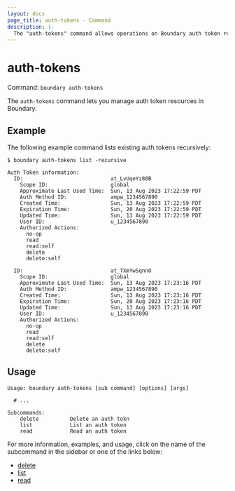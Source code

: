 ```yaml
---
layout: docs
page_title: auth-tokens - Command
description: |-
  The "auth-tokens" command allows operations on Boundary auth token resources.
---
```


# auth-tokens

Command: `boundary auth-tokens`

The `auth-tokens` command lets you manage auth token resources in Boundary.

## Example

The following example command lists existing auth tokens recursively:

```shell-session
$ boundary auth-tokens list -recursive

Auth Token information:
  ID:                            at_LvUqeYz80B
    Scope ID:                    global
    Approximate Last Used Time:  Sun, 13 Aug 2023 17:22:59 PDT
    Auth Method ID:              ampw_1234567890
    Created Time:                Sun, 13 Aug 2023 17:22:59 PDT
    Expiration Time:             Sun, 20 Aug 2023 17:22:59 PDT
    Updated Time:                Sun, 13 Aug 2023 17:22:59 PDT
    User ID:                     u_1234567890
    Authorized Actions:
      no-op
      read
      read:self
      delete
      delete:self

  ID:                            at_TXmYwSqnnO
    Scope ID:                    global
    Approximate Last Used Time:  Sun, 13 Aug 2023 17:23:16 PDT
    Auth Method ID:              ampw_1234567890
    Created Time:                Sun, 13 Aug 2023 17:23:16 PDT
    Expiration Time:             Sun, 20 Aug 2023 17:23:16 PDT
    Updated Time:                Sun, 13 Aug 2023 17:23:16 PDT
    User ID:                     u_1234567890
    Authorized Actions:
      no-op
      read
      read:self
      delete
      delete:self
```

## Usage

<CodeBlockConfig hideClipboard>

```shell-session
Usage: boundary auth-tokens [sub command] [options] [args]

  # ...

Subcommands:
    delete          Delete an auth tokn
    list            List an auth token
    read            Read an auth token
```

</CodeBlockConfig>

For more information, examples, and usage, click on the name
of the subcommand in the sidebar or one of the links below:

- [delete](/boundary/docs/commands/auth-tokens/delete)
- [list](/boundary/docs/commands/auth-tokens/list)
- [read](/boundary/docs/commands/auth-tokens/read)
